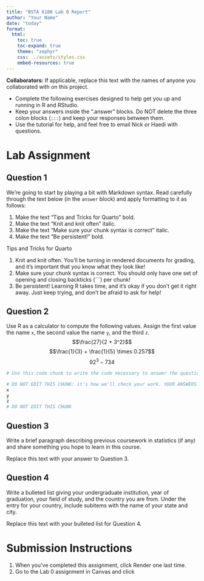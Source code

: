 ```yaml
---
title: "BSTA 6100 Lab 0 Report"
author: "Your Name"
date: "today"
format:
  html:
    toc: true
    toc-expand: true
    theme: "zephyr"
    css: ../assets/styles.css
    embed-resources: true
---
```


**Collaborators:** If applicable, replace this text with the names of anyone you collaborated with on this project.

-   Complete the following exercises designed to help get you up and running in R and RStudio.
-   Keep your answers inside the ".answer" blocks. Do NOT delete the three colon blocks (`:::`) and keep your responses between them.
-   Use the tutorial for help, and feel free to email Nick or Haedi with questions.

# Lab Assignment

## Question 1

::: question
We're going to start by playing a bit with Markdown syntax. Read carefully through the text below (in the `answer` block) and apply formatting to it as follows:

1.  Make the text "Tips and Tricks for Quarto" bold.
2.  Make the text "Knit and knit often" italic.
3.  Make the text "Make sure your chunk syntax is correct" italic.
4.  Make the text "Be persistent!" bold.
:::

::: answer
Tips and Tricks for Quarto

1.  Knit and knit often. You'll be turning in rendered documents for grading, and it's important that you know what they look like!
2.  Make sure your chunk syntax is correct. You should only have one set of opening and closing backticks (\`\`\`) per chunk!
3.  Be persistent! Learning R takes time, and it's okay if you don't get it right away. Just keep trying, and don't be afraid to ask for help!
:::

## Question 2

::: question
Use R as a calculator to compute the following values. Assign the first value the name `x`, the second value the name `y`, and the third `z`.
$$\frac{27}{2 + 3^2}$$
$$\frac{1}{3} + \frac{1}{5} \times 0.257$$
$$92^3 - 734$$
:::

::: answer
```r
# Use this code chunk to write the code necessary to answer the question. Do not start your code on this line, and do not start your code with # (this is a comment, R will ignore it).

```

```r
# DO NOT EDIT THIS CHUNK: it's how we'll check your work. YOUR ANSWERS GO IN THE CHUNK ABOVE THIS ONE.
x
y
z
# DO NOT EDIT THIS CHUNK
```
:::

## Question 3

::: question
Write a brief paragraph describing previous coursework in statistics (if any) and share something you hope to learn in this course.
:::

::: answer
Replace this text with your answer to Question 3.
:::

## Question 4

::: question
Write a bulleted list giving your undergraduate institution, year of graduation, your field of study, and the country you are from. Under the entry for your country, include subitems with the name of your state and city.
:::

::: answer
Replace this text with your bulleted list for Question 4.
:::

# Submission Instructions

1. When you've completed this assignment, click Render one last time.
1. Go to the Lab 0 assignment in Canvas and click